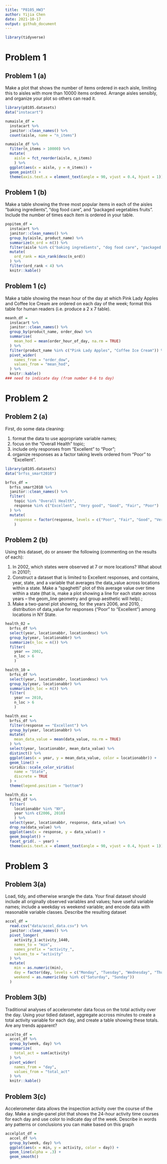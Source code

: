 ```yaml
---
title: "P8105_HW3"
author: Yijia Chen
date: 2021-10-17
output: github_document
---
```


```r
library(tidyverse)
```

# Problem 1
## Problem 1 (a)
Make a plot that shows the number of items ordered in each aisle, limiting this to aisles with more than 10000 items ordered. Arrange aisles sensibly, and organize your plot so others can read it.

```r
library(p8105.datasets)
data("instacart")

numaisle_df = 
  instacart %>% 
  janitor::clean_names() %>% 
  count(aisle, name = "n_items")

numaisle_df %>% 
  filter(n_items > 10000) %>% 
  mutate(
    aisle = fct_reorder(aisle, n_items)
    ) %>% 
  ggplot(aes(x = aisle, y = n_items)) +
  geom_point() + 
  theme(axis.text.x = element_text(angle = 90, vjust = 0.4, hjust = 1))


```

## Problem 1 (b)
Make a table showing the three most popular items in each of the aisles “baking ingredients”, “dog food care”, and “packaged vegetables fruits”. Include the number of times each item is ordered in your table.

```r
popitem_df = 
  instacart %>% 
  janitor::clean_names() %>% 
  group_by(aisle, product_name) %>% 
  summarize(n_ord = n()) %>% 
  filter(aisle %in% c("baking ingredients", "dog food care", "packaged vegetables fruits")) %>%
  mutate(
    ord_rank = min_rank(desc(n_ord))
  ) %>% 
  filter(ord_rank < 4) %>% 
  knitr::kable()
```

## Problem 1 (c)
Make a table showing the mean hour of the day at which Pink Lady Apples and Coffee Ice Cream are ordered on each day of the week; format this table for human readers (i.e. produce a 2 x 7 table).

```r
meanh_df = 
  instacart %>% 
  janitor::clean_names() %>% 
  group_by(product_name, order_dow) %>% 
  summarise(
    mean_hod = mean(order_hour_of_day, na.rm = TRUE)
  ) %>% 
  filter(product_name %in% c("Pink Lady Apples", "Coffee Ice Cream")) %>% 
  pivot_wider(
    names_from = "order_dow",
    values_from = "mean_hod",
  ) %>% 
  knitr::kable()
### need to indicate day (from number 0-6 to day)
```

# Problem 2 
## Problem 2 (a)
First, do some data cleaning:

1. format the data to use appropriate variable names;
2. focus on the “Overall Health” topic;
3. include only responses from “Excellent” to “Poor”;
4. organize responses as a factor taking levels ordered from “Poor” to “Excellent”.

```r
library(p8105.datasets)
data("brfss_smart2010")

brfss_df = 
  brfss_smart2010 %>% 
  janitor::clean_names() %>% 
  filter(
    topic %in% "Overall Health",
    response %in% c("Excellent", "Very good", "Good", "Fair", "Poor")
  ) %>% 
  mutate(
    response = factor(response, levels = c("Poor", "Fair", "Good", "Very good", "Excellent"))
    )
```

## Problem 2 (b)

Using this dataset, do or answer the following (commenting on the results of each):

1. In 2002, which states were observed at 7 or more locations? What about in 2010?;
2. Construct a dataset that is limited to Excellent responses, and contains, year, state, and a variable that averages the data_value across locations within a state. Make a “spaghetti” plot of this average value over time within a state (that is, make a plot showing a line for each state across years – the geom_line geometry and group aesthetic will help).;
3. Make a two-panel plot showing, for the years 2006, and 2010, distribution of data_value for responses (“Poor” to “Excellent”) among locations in NY State.

```r
health_02 = 
  brfss_df %>% 
  select(year, locationabbr, locationdesc) %>% 
  group_by(year, locationabbr) %>% 
  summarize(n_loc = n()) %>% 
  filter(
    year == 2002,
    n_loc > 6
    )

health_10 = 
  brfss_df %>% 
  select(year, locationabbr, locationdesc) %>% 
  group_by(year, locationabbr) %>% 
  summarize(n_loc = n()) %>% 
  filter(
    year == 2010,
    n_loc > 6
    )

health_exc = 
  brfss_df %>% 
  filter(response == "Excellent") %>% 
  group_by(year, locationabbr) %>% 
  mutate(
    mean_data_value = mean(data_value, na.rm = TRUE)
  ) %>% 
  select(year, locationabbr, mean_data_value) %>% 
  distinct() %>% 
  ggplot(aes(x = year, y = mean_data_value, color = locationabbr)) +
  geom_line() +
  viridis::scale_color_viridis(
    name = "State",
    discrete = TRUE
  ) +
  theme(legend.position = "bottom")

health_dis =
  brfss_df %>% 
  filter(
    locationabbr %in% "NY",
    year %in% c(2006, 2010)
    ) %>% 
  select(year, locationabbr, response, data_value) %>% 
  drop_na(data_value) %>% 
  ggplot(aes(x = response, y = data_value)) +
  geom_boxplot() +
  facet_grid(. ~ year) +
  theme(axis.text.x = element_text(angle = 90, vjust = 0.4, hjust = 1))
```

# Problem 3
## Problem 3(a)
Load, tidy, and otherwise wrangle the data. Your final dataset should include all originally observed variables and values; have useful variable names; include a weekday vs weekend variable; and encode data with reasonable variable classes. Describe the resulting dataset
```r
accel_df = 
  read.csv("data/accel_data.csv") %>% 
  janitor::clean_names() %>% 
  pivot_longer(
    activity_1:activity_1440,
    names_to = "min",
    names_prefix = "activity_",
    values_to = "activity"
  ) %>% 
  mutate(
    min = as.numeric(min),
    day = factor(day, levels = c("Monday", "Tuesday", "Wednesday", "Thursday", "Friday", "Saturday", "Sunday")),
    weekend = as.numeric(day %in% c("Saturday", "Sunday"))
  ) 
```

## Problem 3(b)
Traditional analyses of accelerometer data focus on the total activity over the day. Using your tidied dataset, aggregate accross minutes to create a total activity variable for each day, and create a table showing these totals. Are any trends apparent?
```r
accelto_df = 
  accel_df %>% 
  group_by(week, day) %>% 
  summarize(
    total_act = sum(activity)
  ) %>% 
  pivot_wider(
    names_from = "day",
    values_from = "total_act"
  ) %>% 
  knitr::kable()
```

## Problem 3(c)
Accelerometer data allows the inspection activity over the course of the day. Make a single-panel plot that shows the 24-hour activity time courses for each day and use color to indicate day of the week. Describe in words any patterns or conclusions you can make based on this graph

```r
accelplot_df = 
  accel_df %>% 
  group_by(week, day) %>% 
  ggplot(aes(x = min, y = activity, color = day)) +
  geom_line(alpha = .3) +
  geom_smooth()
```

